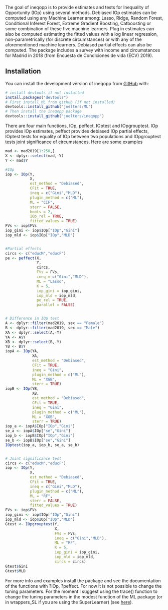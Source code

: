 The goal of ineqopp is to provide estimates and tests for Inequality of Opportunity (IOp)
using several methods. Debiased IOp estimates can be computed using any Machine
Learner among: Lasso, Ridge, Random Forest, Conditional Inferest Forest, Extreme
Gradient Boosting, Catboosting or some combination of these five machine learners.
Plug in estimates can also be computed estimating the fitted values with a log
linear regression, non-parametrically (for discrete circumstances)
or with any of the aforementioned machine learners. Debiased partial effects can
also be computed. The package includes a survey with income and circumstances for
Madrid in 2018 (from Encuesta de Condiciones de vida (ECV) 2019).

## Installation

You can install the development version of ineqopp from [GitHub](https://github.com/) with:
      
``` r
# install devtools if not installed
install.packages("devtools")
# First install ML from github (if not installed)
devtools::install_github("joelters/ML")
# Then install the ineqopp package
devtools::install_github("joelters/ineqopp")
```
There are four main functions, IOp, peffect, IOptest and IOpgrouptest. IOp provides IOp estimates, peffect provides debiased IOp partial effects, IOptest tests for equality of IOp between two populations
and IOpgrouptest tests joint significance of circumstances. Here are some examples

``` r
mad <- mad2019[1:250,]
X <- dplyr::select(mad,-Y)
Y <- mad$Y

#IOp
iop <- IOp(Y,
           X,
           est_method = "Debiased",
           CFit = TRUE,
           ineq = c("Gini","MLD"), 
           plugin_method = c("ML"),
           ML = "CIF",
           sterr = FALSE,
           boots = 2,
           IOp_rel = TRUE,
           fitted_values = TRUE)
FVs <- iop$FVs
iop_gini <- iop$IOp["IOp","Gini"]
iop_mld <- iop$IOp["IOp","MLD"]


#Partial effects
circs <- c("educM","educF")
pe <- peffect(X,
              Y,
              circs,
              FVs = FVs,
              ineq = c("Gini","MLD"),
              ML = "Lasso",
              K = 5,
              iop_gini = iop_gini,
              iop_mld = iop_mld,
              pe_rel = TRUE,
              parallel = FALSE)


# Difference in IOp test              
A <- dplyr::filter(mad2019, sex == "Female")
B <- dplyr::filter(mad2019, sex == "Male")
XA <- dplyr::select(A,-Y)
YA <- A$Y
XB <- dplyr::select(B,-Y)
YB <- B$Y
iopA <- IOp(YA,
            XA,
            est_method = "Debiased",
            CFit = TRUE,
            ineq = "Gini",
            plugin_method = c("ML"),
            ML = "XGB",
            sterr = TRUE)
iopB <- IOp(YB,
            XB,
            est_method = "Debiased",
            CFit = TRUE,
            ineq = "Gini",
            plugin_method = c("ML"),
            ML = "XGB",
            sterr = TRUE)
iop_a <- iopA$IOp["IOp","Gini"]
se_a <- iopA$IOp["se","Gini"]
iop_b <- iopB$IOp["IOp","Gini"]
se_b <- iopB$IOp["se","Gini"]
IOptest(iop_a, iop_b, se_a, se_b)


# Joint significance test
circs <- c("educM","educF")
iop <- IOp(Y,
           X,
           est_method = "Debiased",
           CFit = TRUE,
           ineq = c("Gini","MLD"),
           plugin_method = c("ML"),
           ML = "RF",
           sterr = FALSE,
           fitted_values = TRUE)
FVs <- iop$FVs
iop_gini <- iop$IOp["IOp","Gini"]
iop_mld <- iop$IOp["IOp","MLD"]
Gtest <- IOpgrouptest(Y,
                      X,
                      FVs = FVs,
                      ineq = c("Gini","MLD"),
                      ML = "RF",
                      K = 5,
                      iop_gini = iop_gini,
                      iop_mld = iop_mld,
                      circs = circs)
Gtest$Gini
Gtest$MLD
```
For more info  and examples install the package and see the documentation of the functions with
?IOp, ?peffect. For now it is not possible to change the tuning parameters.
For the moment I suggest using the trace() function to change the tuning parameters in the 
modest function of the ML package (or in wrappers_SL if you are using the SuperLearner)
(see [here](https://stackoverflow.com/questions/34800331/r-modify-and-rebuild-package)).

